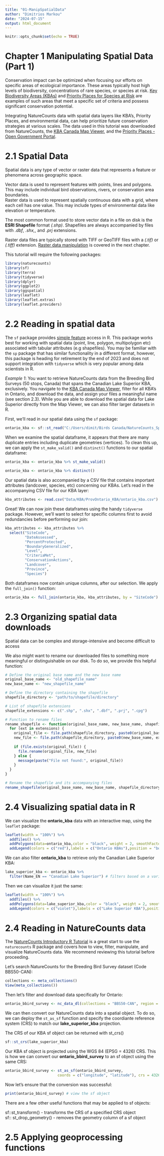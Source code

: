 ```yaml
---
title: "01-ManipSpatialData"
author: "Dimitrios Markou"
date: "2024-07-15"
output: html_document
---
```


```r
knitr::opts_chunk$set(echo = TRUE)
```

# Chapter 1 Manipulating Spatial Data (Part 1)

Conservation impact can be optimized when focusing our efforts on specific areas of ecological importance. These areas typically host high levels of biodiversity, concentrations of rare species, or species at risk. [Key Biodiversity Areas (KBAs)](https://kbacanada.org/about/) and [Priority Places for Species at Risk](https://environmental-maps.canada.ca/CWS_Storylines/index-ca-en.html#/en/priority_places-lieux_prioritaires) are examples of such areas that meet a specific set of criteria and possess significant conservation potential.

Integrating NatureCounts data with spatial data layers like KBA's, Priority Places, and environmental data, can help prioritize future conservation strategies at various scales. The data used in this tutorial was downloaded from NatureCounts, the [KBA Canada Map Viewer](https://kbacanada.org/explore/map-viewer/), and the [Priority Places - Open Government Portal](https://open.canada.ca/data/en/dataset/91219d24-e877-4c8a-8bd2-b2b662e573e0).

# 2.1 Spatial Data

Spatial data is any type of vector or raster data that represents a feature or phenomena across geographic space.

| Vector data is used to represent features with points, lines and polygons. This may include individual bird observations, rivers, or conservation area boundaries.

| Raster data is used to represent spatially continuous data with a grid, where each cell has one value. This may include types of environmental data like elevation or temperature.

The most common format used to store vector data in a file on disk is the **ESRI Shapefile** format *(.shp)*. Shapefiles are always accompanied by files with *.dbf*, *.shx,*, and *.prj* extensions.

Raster data files are typically stored with TIFF or GeoTIFF files with a *(.tif)* or *(.tiff)* extension. [Raster data manipulation](#02-ManipSpatialDataPt2) is covered in the next chapter.

This tutorial will require the following packages:

```r
library(naturecounts)
library(sf)
library(terra)
library(tidyverse)
library(dplyr)
library(ggplot2)
library(ggspatial)
library(leaflet)
library(leaflet.extras)
library(leaflet.providers)
```

# 2.2 Reading in spatial data

The `sf` package provides [simple feature](https://r-spatial.github.io/sf/) access in R. This package works best for working with spatial data (point, line, polygon, multipolygon etc) associated with tabular attributes (e.g shapefiles). You may be familiar with the `sp` package that has similar functionality in a different format, however, this package is heading for retirement by the end of 2023 and does not support integration with `tidyverse` which is very popular among data scientists in R.

*Example 1*: You want to retrieve NatureCounts data from the Breeding Bird Surveys (50 stops, Canada) that spans the Canadian Lake Superior KBA, exclusively. You navigate to the [KBA Canada Map Viewer](https://kbacanada.org/explore/map-viewer/), filter for all KBA's in Ontario, and download the data, and assign your files a meaningful name (see section 2.3). While you are able to download the spatial data for Lake Superior directly from the Map Viewer, we can also filter larger datasets in R.

First, we'll read in our spatial data using the `sf` package:

```r
ontario_kba <- sf::st_read("C:/Users/dimit/Birds Canada/NatureCounts_SpatialData_Tutorial/Data/KBA/ProvOntario_KBA/ontario_kba.shp")
```

When we examine the spatial dataframe, it appears that there are many duplicate entries including duplicate geometries (vertices). To clean this up, we can apply the `st_make_valid()` and `distinct()` functions to our spatial dataframe:

```r
ontario_kba <- ontario_kba %>% st_make_valid()
  
ontario_kba <- ontario_kba %>% distinct()
```

Our spatial data is also accompanied by a CSV file that contains important attributes (landcover, species, etc) concerning our KBAs. Let's read in the accompanying CSV file for our KBA layer:

```r
kba_attributes <- read.csv("Data/KBA/ProvOntario_KBA/ontario_kba.csv")
```

Great! We can now join these dataframes using the handy `tidyverse` package. However, we'll want to select for specific columns first to avoid redundancies before performing our join:

```r
kba_attributes <- kba_attributes %>%
  select("SiteCode",
         "DateAssessed",
         "PercentProtected",
         "BoundaryGeneralized",
         "Level",
         "CriteriaMet",
         "ConservationActions",
         "Landcover",
         "Province",
         "Species")
```

Both dataframes now contain unique columns, after our selection. We apply the `full_join()` function:

```r
ontario_kba <- full_join(ontario_kba, kba_attributes, by = "SiteCode")
```

# 2.3 Organizing spatial data downloads

Spatial data can be complex and storage-intensive and become difficult to access

We also might want to rename our downloaded files to something more meaningful or distinguishable on our disk. To do so, we provide this helpful function:

```r
# Define the original base name and the new base name
original_base_name <- "old_shapefile_name"
new_base_name <- "new_shapefile_name"

# Define the directory containing the shapefile
shapefile_directory <- "path/to/shapefile/directory"

# List of shapefile extensions
shapefile_extensions <- c(".shp", ".shx", ".dbf", ".prj", ".cpg")

# Function to rename files
rename_shapefile <- function(original_base_name, new_base_name, shapefile_directory, extensions) {
  for (ext in extensions) {
    original_file <- file.path(shapefile_directory, paste0(original_base_name, ext))
    new_file <- file.path(shapefile_directory, paste0(new_base_name, ext))
    
    if (file.exists(original_file)) {
      file.rename(original_file, new_file)
    } else {
      message(paste("File not found:", original_file))
    }
  }
}

# Rename the shapefile and its accompanying files
rename_shapefile(original_base_name, new_base_name, shapefile_directory, shapefile_extensions)
```

# 2.4 Visualizing spatial data in R

We can visualize the **ontario_kba** data with an interactive map, using the `leaflet` package:

```r
leaflet(width = "100%") %>%
  addTiles() %>%
  addPolygons(data=ontario_kba,color = "black", weight = 2, smoothFactor = 1,opacity = 1.0, fillOpacity = 0.5, fillColor = "red") %>% addFullscreenControl() %>%
  addLegend(colors = c("red"),labels = c("Ontario KBAs"),position = "bottomright")
```

We can also filter **ontario_kba** to retrieve only the Canadian Lake Superior KBA:

```r
lake_superior_kba <- ontario_kba %>% 
  filter(Name_EN == "Canadian Lake Superior") # filters based on a variable condition
```

Then we can visualize it just the same:

```r
leaflet(width = "100%") %>%
  addTiles() %>%
  addPolygons(data=lake_superior_kba,color = "black", weight = 2, smoothFactor = 1,opacity = 1.0, fillOpacity = 0.5, fillColor = "violet") %>% addFullscreenControl() %>%
  addLegend(colors = c("violet"),labels = c("Lake Superior KBA"),position = "bottomright")
```

# 2.4 Reading in NatureCounts data

The [NatureCounts Introductory R Tutorial](#link) is a great start to use the `naturecounts` R package and covers how to view, filter, manipulate, and visualize NatureCounts data. We recommend reviewing this tutorial before proceeding.

Let's search NatureCounts for the Breeding Bird Survey dataset (Code BBS50-CAN):

```r
collections <- meta_collections()
View(meta_collections())
```

Then let's filter and download data specifically for Ontario:

```r
ontario_bbird_survey <- nc_data_dl(collections = "BBS50-CAN", region = list(statprov = "ON"), username = "dimimarkou", info = "spatial_data_tutorial")
```

We can then convert our NatureCounts data into a spatial object. To do so, we can deploy the `st_as_sf` function and specify the coordiante reference system (CRS) to match our **lake_superior_kba** projection.

The CRS of our KBA sf object can be returned with st_crs()

```r
sf::st_crs(lake_superior_kba)
```

Our KBA sf object is projected using the WGS 84 (EPSG = 4326) CRS. This is how we can convert our **ontario_bbird_survey** to an sf object using the same CRS:

```r
ontario_bbird_survey <- st_as_sf(ontario_bbird_survey,
                        coords = c("longitude", "latitude"), crs = 4326)
```

Now let's ensure that the conversion was successful:

```r
print(ontario_bbird_survey) # view the sf object
```

There are a few other useful functions that may be applied to sf objects:

| sf::st_transform() - transforms the CRS of a specified CRS object
| sf:: st_drop_geometry() - removes the geometry column of a sf object

# 2.5 Applying geoprocessing functions
